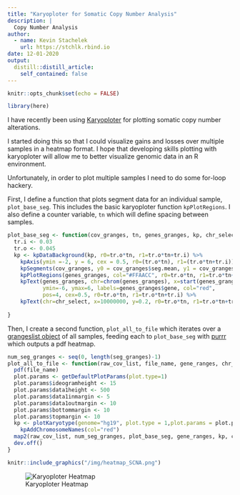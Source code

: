 ```yaml
---
title: "Karyoploter for Somatic Copy Number Analysis"
description: |
  Copy Number Analysis
author:
  - name: Kevin Stachelek
    url: https://stchlk.rbind.io
date: 12-01-2020
output:
  distill::distill_article:
    self_contained: false
---
```



```r
knitr::opts_chunk$set(echo = FALSE)
```


```r
library(here)
```


I have recently been using [Karyoploter](https://bernatgel.github.io/karyoploter_tutorial) for plotting somatic copy number alterations. 

I started doing this so that I could visualize gains and losses over multiple samples in a heatmap format. I hope that developing skills plotting with karyoploter will allow me to better visualize genomic data in an R environment. 

Unfortunately, in order to plot multiple samples I need to do some for-loop hackery. 

First, I define a function that plots segment data for an individual sample, `plot_base_seg`. This includes the basic karyoploter function `kpPlotRegions`. I also define a counter variable, `tn` which will define spacing between samples.

```r
plot_base_seg <- function(cov_granges, tn, genes_granges, kp, chr_select, ...){
  tr.i <- 0.03
  tr.o <- 0.045
  kp <- kpDataBackground(kp, r0=tr.o*tn, r1=tr.o*tn+tr.i) %>%
    kpAxis(ymin =-2, y = 6, cex = 0.5, r0=(tr.o*tn), r1=(tr.o*tn+tr.i)) %>% 
    kpSegments(cov_granges, y0 = cov_granges$seg.mean, y1 = cov_granges$seg.mean, ymin=-5, ymax=5, r0=tr.o*tn, r1=tr.o*tn+tr.i) %>% 
    kpPlotRegions(genes_granges, col="#FFAACC", r0=tr.o*tn, r1=tr.o*tn+tr.i) %>% 
    kpText(genes_granges, chr=chrom(genes_granges), x=start(genes_granges), y=0,
           ymin=-6, ymax=6, labels=genes_granges$gene, col="red",
           pos=4, cex=0.5, r0=tr.o*tn, r1=tr.o*tn+tr.i) %>% 
    kpText(chr=chr_select, x=10000000, y=0.2, r0=tr.o*tn, r1=tr.o*tn+tr.i, col="red", labels=unique(cov_granges$sample_id), cex=0.5)
  
}
```


Then, I create a second function, `plot_all_to_file` which iterates over a [grangeslist object](https://bioconductor.org/packages/release/bioc/vignettes/GenomicRanges/inst/doc/GenomicRangesIntroduction.html) of all samples, feeding each to `plot_base_seg` with [purrr](https://github.com/tidyverse/purrr) which outputs a pdf heatmap.  


``` r

num_seg_granges <- seq(0, length(seg_granges)-1)
plot_all_to_file <- function(raw_cov_list, file_name, gene_ranges, chr_select, ...) {
  pdf(file_name)
  plot.params <- getDefaultPlotParams(plot.type=1)
  plot.params$ideogramheight <- 15
  plot.params$data1height <- 500
  plot.params$data1inmargin <- 5
  plot.params$data1outmargin <- 10
  plot.params$bottommargin <- 10
  plot.params$topmargin <- 10
  kp <- plotKaryotype(genome="hg19", plot.type = 1,plot.params = plot.params, labels.plotter = NULL, chromosomes = chr_select) %>% 
    kpAddChromosomeNames(col="red")
  map2(raw_cov_list, num_seg_granges, plot_base_seg, gene_ranges, kp, chr_select)
  dev.off()
}
```

```r
knitr::include_graphics("/img/heatmap_SCNA.png")
```

![Karyoploter Heatmap](heatmap_SCNA.png)

